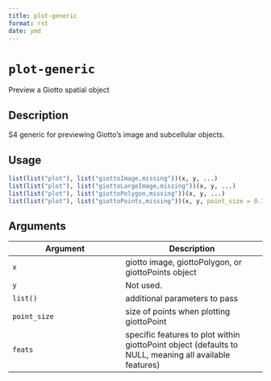 ```yaml
--- 
title: plot-generic 
format: rst 
date: ymd 
--- 
```

# `plot-generic`

Preview a Giotto spatial object


## Description

S4 generic for previewing Giotto's image and subcellular objects.


## Usage

```r
list(list("plot"), list("giottoImage,missing"))(x, y, ...)
list(list("plot"), list("giottoLargeImage,missing"))(x, y, ...)
list(list("plot"), list("giottoPolygon,missing"))(x, y, ...)
list(list("plot"), list("giottoPoints,missing"))(x, y, point_size = 0.1, feats = NULL, ...)
```


## Arguments

Argument      |Description
------------- |----------------
`x`     |     giotto image, giottoPolygon, or giottoPoints object
`y`     |     Not used.
`list()`     |     additional parameters to pass
`point_size`     |     size of points when plotting giottoPoint
`feats`     |     specific features to plot within giottoPoint object (defaults to NULL, meaning all available features)


